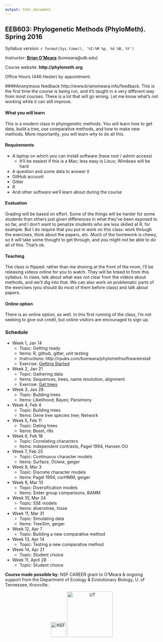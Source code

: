 ```yaml
---
output: html_document
---
```

## EEB603: Phylogenetic Methods (PhyloMeth). Spring 2016
Syllabus version: `r format(Sys.time(), '%I:%M %p, %d %B, %Y')`

Instructor: **[Brian O'Meara](http://www.brianomeara.info)** (bomeara@utk.edu)

Course website: **http://phylometh.org**

Office Hours (446 Hesler) by appointment.

####Anonymous feedback
http://www.brianomeara.info/feedback. This is the first time the course is being run, and it's taught in a very different way from most courses. There is a lot that will go wrong. Let me know what's not working while it can still improve.

#### What you will learn
This is a modern class in phylogenetic methods. You will learn how to get data, build a tree, use comparative methods, and how to make new methods. More importantly, you will learn _why_ to do all this.

#### Requirements
* A laptop on which you can install software (have root / admin access)
    + It'll be easiest if this is a Mac; less easy is Linux; Windows will be hard
* A question and some data to answer it
* GitHub account
* Gitter
* R
* And other software we'll learn about during the course

#### Evaluation
Grading will be based on effort. Some of the things will be harder for some students than others just given differences in what they've been exposed to so far, and I don't want to penalize students who are less skilled at R, for example. But I do require that you put in work on this class: work through the exercises, think about the papers, etc. Much of the homework is chewy, so it will take some thought to get through, and you might not be able to do all of this. That's ok.

#### Teaching
The class is flipped: rather than me droning at the front of the room, I'll be releasing videos online for you to watch. They will be linked to from this syllabus. In class, talk about what was not clear from the videos about methods, and we'll dig into that. We can also work on problematic parts of the exercises (you should do most of them before class) and talk about papers.

#### Online option
There is an online option, as well. In this first running of the class, I'm not seeking to give out credit, but online visitors are encouraged to sign up.

### Schedule
* Week 1, Jan 14
    + Topic: Getting ready
    + Items: R, github, gitter, unit testing
    + Instructions: http://rpubs.com/bomeara/phylomethsoftwareinstall
    + Exercise: [Getting Started](https://classroom.github.com/assignment-invitations/c28cc1d5a6c9e8151508df973ab23e70)


* Week 2, Jan 21
    + Topic: Gathering data
    + Items: Sequences, trees, name resolution, alignment
    + Exercise: [Get trees](https://classroom.github.com/assignment-invitations/c28cc1d5a6c9e8151508df973ab23e70)


* Week 3, Jan 28
    + Topic: Building trees
    + Items: Likelihood; Bayes; Parsimony

* Week 4, Feb 4
    + Topic: Building trees
    + Items: Gene tree species tree; Network


* Week 5, Feb 11
    + Topic: Dating trees
    + Items: Beast, r8s


* Week 6, Feb 18
    + Topic: Correlating characters
    + Items: independent contrasts, Pagel 1994, Hansen OU


* Week 7, Feb 25
    + Topic: Continuous character models
    + Items: Surface, OUwie, geiger


* Week 8, Mar 3
    + Topic: Discrete character models
    + Items: Pagel 1994, corHMM, geiger


* Week 9, Mar 10
    + Topic: Diversification models
    + Items: Sister group comparisons, BAMM


* Week 10, Mar 24
    + Topic: SSE models
    + Items: diversitree, hisse


* Week 11, Mar 31
    + Topic: Simulating data
    + Items: TreeSim, geiger
    
* Week 12, Apr 7
    + Topic: Building a new comparative method

* Week 13, Apr 14
    + Topic: Testing a new comparative method

* Week 14, Apr 21
    + Topic: Student choice

* Week 11, April 28
    + Topic: Student choice

**Course made possible by**:  NSF CAREER grant to O'Meara & ongoing support from the Department of Ecology & Evolutionary Biology, U. of Tennessee, Knoxville.

<p align="center">
<img src="http://www.nsf.gov/images/logos/nsf1.jpg" alt="NSF" style="width: 50px;"/>                   <img src="http://tennessee.edu/static/identity/graphics/ut-wordmark-stacked-large.jpg" alt="UT" style="width: 150px;"/>
</p>